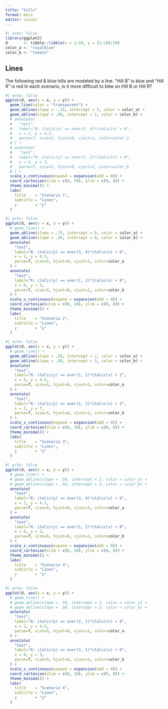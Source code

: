 ```yaml
---
title: "hills"
format: docx
editor: visual
---
```


```r
#| echo: false
library(ggplot2)
d       <- tibble::tibble(x = 1:10, y = (1:10)/10)
color_a <- "royalblue"
color_b <- "tomato"
```

## Lines

The following red & blue hills are modeled by a line.  "Hill B" is blue and "Hill R" is red  In each scenario, is it more difficult to bike on Hill B or Hill R?

```r
#| echo: false
ggplot(d, aes(x = x, y = y)) +
  geom_line(color = "transparent") +
  geom_abline(slope = -.25, intercept = 5, color = color_a) +
  geom_abline(slope = .50, intercept = 2, color = color_b) +
  # annotate(
  #   "text", 
  #   label="B: italic(y) == over(3, 4)*italic(x) + 0", 
  #   x = 2, y = 4.5, 
  #   parse=T, size=5, hjust=0, vjust=1, color=color_a
  # ) +
  # annotate(
  #   "text", 
  #   label="R: italic(y) == over(1, 2)*italic(x) + 0", 
  #   x = 6, y = 3, 
  #   parse=T, size=5, hjust=0, vjust=1, color=color_b
  # ) +
  scale_x_continuous(expand = expansion(add = 0)) +
  coord_cartesian(xlim = c(0, 10), ylim = c(0, 8)) +
  theme_minimal() +
  labs(
    title    = "Scenario 1", 
    subtitle = "Lines", 
    y        = "y"
  )
```

```r
#| echo: false
ggplot(d, aes(x = x, y = y)) +
  # geom_line() +
  geom_abline(slope = .75, intercept = 0, color = color_a) +
  geom_abline(slope = .50, intercept = 0, color = color_b) +
  annotate(
    "text", 
    label="B: italic(y) == over(3, 4)*italic(x) + 0", 
    x = 2, y = 4.5, 
    parse=T, size=5, hjust=0, vjust=1, color=color_a
  ) +
  annotate(
    "text", 
    label="R: italic(y) == over(1, 2)*italic(x) + 0", 
    x = 6, y = 3, 
    parse=T, size=5, hjust=0, vjust=1, color=color_b
  ) +
  scale_x_continuous(expand = expansion(add = 0)) +
  coord_cartesian(xlim = c(0, 10), ylim = c(0, 8)) +
  theme_minimal() +
  labs(
    title    = "Scenario 2", 
    subtitle = "Lines", 
    y        = "y"
  )
```

```r
#| echo: false
ggplot(d, aes(x = x, y = y)) +
  # geom_line() +
  geom_abline(slope = .50, intercept = 2, color = color_a) +
  geom_abline(slope = .50, intercept = 3, color = color_b) +
  annotate(
    "text", 
    label="B: italic(y) == over(1, 2)*italic(x) + 2", 
    x = 5, y = 4.5, 
    parse=T, size=5, hjust=0, vjust=1, color=color_a
  ) +
  annotate(
    "text", 
    label="R: italic(y) == over(1, 2)*italic(x) + 3", 
    x = 2, y = 7, 
    parse=T, size=5, hjust=0, vjust=1, color=color_b
  ) +
  scale_x_continuous(expand = expansion(add = 0)) +
  coord_cartesian(xlim = c(0, 10), ylim = c(0, 8)) +
  theme_minimal() +
  labs(
    title    = "Scenario 3", 
    subtitle = "Lines", 
    y        = "y"
  )
```

```r
#| echo: false
ggplot(d, aes(x = x, y = y)) +
  # geom_line() +
  # geom_abline(slope = .50, intercept = 2, color = color_a) +
  # geom_abline(slope = .50, intercept = 3, color = color_b) +
  annotate(
    "text", 
    label="B: italic(y) == over(3, 4)*italic(x) + 0", 
    x = 2, y = 4.5, 
    parse=T, size=5, hjust=0, vjust=1, color=color_a
  ) +
  annotate(
    "text", 
    label="R: italic(y) == over(1, 2)*italic(x) + 0", 
    x = 6, y = 3, 
    parse=T, size=5, hjust=0, vjust=1, color=color_b
  ) +
  scale_x_continuous(expand = expansion(add = 0)) +
  coord_cartesian(xlim = c(0, 10), ylim = c(0, 8)) +
  theme_minimal() +
  labs(
    title    = "Scenario 4", 
    subtitle = "Lines", 
    y        = "y"
  )
```
```r
#| echo: false
ggplot(d, aes(x = x, y = y)) +
  # geom_line() +
  # geom_abline(slope = .50, intercept = 2, color = color_a) +
  # geom_abline(slope = .50, intercept = 3, color = color_b) +
  annotate(
    "text", 
    label="B: italic(y) == over(2, 1)*italic(x) + 0", 
    x = 2, y = 4.5, 
    parse=T, size=5, hjust=0, vjust=1, color=color_a
  ) +
  annotate(
    "text", 
    label="R: italic(y) == over(3, 1)*italic(x) + 0", 
    x = 6, y = 3, 
    parse=T, size=5, hjust=0, vjust=1, color=color_b
  ) +
  scale_x_continuous(expand = expansion(add = 0)) +
  coord_cartesian(xlim = c(0, 10), ylim = c(0, 8)) +
  theme_minimal() +
  labs(
    title    = "Scenario 4", 
    subtitle = "Lines", 
    y        = "y"
  )
```
